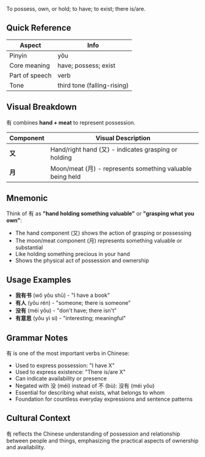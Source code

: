 To possess, own, or hold; to have; to exist; there is/are.

## Quick Reference

| Aspect         | Info                        |
| -------------- | --------------------------- |
| Pinyin         | yǒu                         |
| Core meaning   | have; possess; exist        |
| Part of speech | verb                        |
| Tone           | third tone (falling-rising) |

## Visual Breakdown

有 combines **hand + meat** to represent possession.

| Component | Visual Description                                             |
| --------- | -------------------------------------------------------------- |
| **又**    | Hand/right hand (又) - indicates grasping or holding         |
| **月**    | Moon/meat (月) - represents something valuable being held    |

## Mnemonic

Think of 有 as **"hand holding something valuable"** or **"grasping what you own"**:

- The hand component (又) shows the action of grasping or possessing
- The moon/meat component (月) represents something valuable or substantial
- Like holding something precious in your hand
- Shows the physical act of possession and ownership

## Usage Examples

- **我有书** (wǒ yǒu shū) - "I have a book"
- **有人** (yǒu rén) - "someone; there is someone"
- **没有** (méi yǒu) - "don't have; there isn't"
- **有意思** (yǒu yì si) - "interesting; meaningful"

## Grammar Notes

有 is one of the most important verbs in Chinese:
- Used to express possession: "I have X"
- Used to express existence: "There is/are X" 
- Can indicate availability or presence
- Negated with 没 (méi) instead of 不 (bù): 没有 (méi yǒu)
- Essential for describing what exists, what belongs to whom
- Foundation for countless everyday expressions and sentence patterns

## Cultural Context

有 reflects the Chinese understanding of possession and relationship between people and things, emphasizing the practical aspects of ownership and availability.
